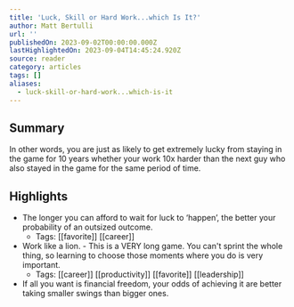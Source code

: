 ```yaml
---
title: 'Luck, Skill or Hard Work...which Is It?'
author: Matt Bertulli
url: ''
publishedOn: 2023-09-02T00:00:00.000Z
lastHighlightedOn: 2023-09-04T14:45:24.920Z
source: reader
category: articles
tags: []
aliases:
  - luck-skill-or-hard-work...which-is-it
---
```

## Summary

In other words, you are just as likely to get extremely lucky from staying in the game for 10 years whether your work 10x harder than the next guy who also stayed in the game for the same period of time.

## Highlights
- The longer you can afford to wait for luck to ‘happen’, the better your probability of an outsized outcome.
    - Tags: [[favorite]] [[career]] 
- Work like a lion. - This is a VERY long game. You can't sprint the whole thing, so learning to choose those moments where you do is very important.
    - Tags: [[career]] [[productivity]] [[favorite]] [[leadership]] 
- If all you want is financial freedom, your odds of achieving it are better taking smaller swings than bigger ones.

